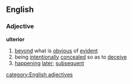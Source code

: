 ==English==
===Adjective===
'''ulterior'''
#[[beyond]] what is [[obvious]] of [[evident]]
#being [[intentionally]] [[concealed]] so as to [[deceive]]
#[[happening]] [[later]]; [[subsequent]]
[[category:English adjectives]]
